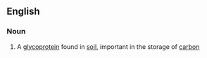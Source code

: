 ==English==

===Noun===
{{wikipedia}}
{{en-noun|-}}

# {{context|protein}} A [[glycoprotein]] found in [[soil]], important in the storage of [[carbon]]
